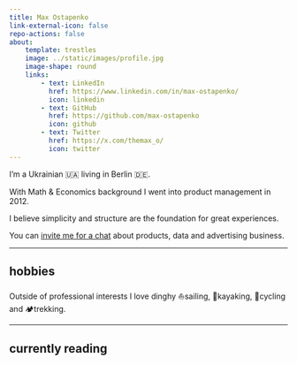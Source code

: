 ```yaml
---
title: Max Ostapenko
link-external-icon: false
repo-actions: false
about:
    template: trestles
    image: ../static/images/profile.jpg
    image-shape: round
    links:
        - text: LinkedIn
          href: https://www.linkedin.com/in/max-ostapenko/
          icon: linkedin
        - text: GitHub
          href: https://github.com/max-ostapenko
          icon: github
        - text: Twitter
          href: https://x.com/themax_o/
          icon: twitter
---
```


I'm a Ukrainian 🇺🇦 living in Berlin 🇩🇪.

With Math & Economics background I went into product management in 2012.

I believe simplicity and structure are the foundation for great experiences.

You can [invite me for a chat](/appointments/) about products, data and advertising business.

---

## hobbies

Outside of professional interests I love dinghy ⛵sailing, 🛶kayaking, 🚴cycling and 🏕️trekking.

---

## currently reading

<style type="text/css">
    .gr_custom_each_container_1699272653 {
        /* customize each individual book container here */
        width: 100%;
        clear: both;
        margin-bottom: 10px;
        overflow: auto;
        padding-bottom: 4px;
        border-bottom: 1px solid #aaa;
    }

    .gr_custom_book_container_1699272653 {
        /* customize your book covers here */
        overflow: hidden;
        height: 75px;
        float: right;
        margin-right: 4px;
        width: 49px;
    }

    .gr_custom_author_1699272653 {
        /* customize your author names here */
        font-size: 12px;
    }
    .gr_custom_header_1699272653 {
        display: none;
    }

    .gr_custom_container_1699272653 center {
        display: none;
    }

</style>
<div id="gr_custom_widget_1699272653"></div>
<script
    src="https://www.goodreads.com/review/custom_widget/70245794.My%20bookshelf?cover_position=left&cover_size=small&num_books=5&order=a&shelf=currently-reading&show_author=1&show_cover=1&show_rating=0&show_review=0&show_tags=0&show_title=1&sort=date_added&widget_bg_color=FFFFFF&widget_bg_transparent=&widget_border_width=0&widget_id=1699272653&widget_text_color=000000&widget_title_size=small&widget_width=small"
    type="text/javascript" charset="utf-8">
</script>

